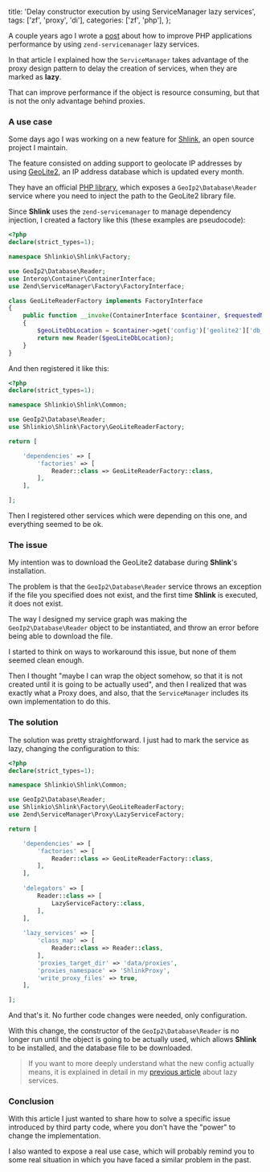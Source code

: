   title: 'Delay constructor execution by using ServiceManager lazy services',
  tags: ['zf', 'proxy', 'di'],
  categories: ['zf', 'php'],
};

A couple years ago I wrote a [post](/2016/06/12/using-service-manager-3-lazy-services-to-improve-your-php-application-performance/) about how to improve PHP applications performance by using `zend-servicemanager` lazy services.

In that article I explained how the `ServiceManager` takes advantage of the proxy design pattern to delay the creation of services, when they are marked as **lazy**.

That can improve performance if the object is resource consuming, but that is not the only advantage behind proxies.

### A use case

Some days ago I was working on a new feature for [Shlink](https://shlink.io), an open source project I maintain.

The feature consisted on adding support to geolocate IP addresses by using [GeoLite2](https://dev.maxmind.com/geoip/geoip2/geolite2/), an IP address database which is updated every month.

They have an official [PHP library](https://github.com/maxmind/GeoIP2-php), which exposes a `GeoIp2\Database\Reader` service where you need to inject the path to the GeoLite2 library file.

Since **Shlink** uses the `zend-servicemanager` to manage dependency injection, I created a factory like this (these examples are pseudocode):

```php
<?php
declare(strict_types=1);

namespace Shlinkio\Shlink\Factory;

use GeoIp2\Database\Reader;
use Interop\Container\ContainerInterface;
use Zend\ServiceManager\Factory\FactoryInterface;

class GeoLiteReaderFactory implements FactoryInterface
{
    public function __invoke(ContainerInterface $container, $requestedName, array $options = null)
    {
        $geoLiteDbLocation = $container->get('config')['geolite2']['db_location'] ?? '';
        return new Reader($geoLiteDbLocation);
    }
}
```

And then registered it like this:

```php
<?php
declare(strict_types=1);

namespace Shlinkio\Shlink\Common;

use GeoIp2\Database\Reader;
use Shlinkio\Shlink\Factory\GeoLiteReaderFactory;

return [

    'dependencies' => [
        'factories' => [
            Reader::class => GeoLiteReaderFactory::class,
        ],
    ],

];
```

Then I registered other services which were depending on this one, and everything seemed to be ok.

### The issue

My intention was to download the GeoLite2 database during **Shlink**'s installation.

The problem is that the `GeoIp2\Database\Reader` service throws an exception if the file you specified does not exist, and the first time **Shlink** is executed, it does not exist.

The way I designed my service graph was making the `GeoIp2\Database\Reader` object to be instantiated, and throw an error before being able to download the file.

I started to think on ways to workaround this issue, but none of them seemed clean enough.

Then I thought "maybe I can wrap the object somehow, so that it is not created until it is going to be actually used", and then I realized that was exactly what a Proxy does, and also, that the `ServiceManager` includes its own implementation to do this.

### The solution

The solution was pretty straightforward. I just had to mark the service as lazy, changing the configuration to this:

```php
<?php
declare(strict_types=1);

namespace Shlinkio\Shlink\Common;

use GeoIp2\Database\Reader;
use Shlinkio\Shlink\Factory\GeoLiteReaderFactory;
use Zend\ServiceManager\Proxy\LazyServiceFactory;

return [

    'dependencies' => [
        'factories' => [
            Reader::class => GeoLiteReaderFactory::class,
        ],
    ],
    
    'delegators' => [
        Reader::class => [
            LazyServiceFactory::class,
        ],
    ],
    
    'lazy_services' => [
        'class_map' => [
            Reader::class => Reader::class,
        ],
        'proxies_target_dir' => 'data/proxies',
        'proxies_namespace' => 'ShlinkProxy',
        'write_proxy_files' => true,
    ],

];
```

And that's it. No further code changes were needed, only configuration.

With this change, the constructor of the `GeoIp2\Database\Reader` is no longer run until the object is going to be actually used, which allows **Shlink** to be installed, and the database file to be downloaded.

> If you want to more deeply understand what the new config actually means, it is explained in detail in my [previous article](/2016/06/12/using-service-manager-3-lazy-services-to-improve-your-php-application-performance/) about lazy services.

### Conclusion

With this article I just wanted to share how to solve a specific issue introduced by third party code, where you don't have the "power" to change the implementation.

I also wanted to expose a real use case, which will probably remind you to some real situation in which you have faced a similar problem in the past.
